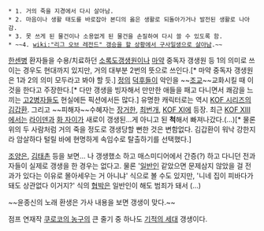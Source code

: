  * 1. 거의 죽을 지경에서 다시 살아남. 
 * 2. 마음이나 생활 태도를 바로잡아 본디의 옳은 생활로 되돌아가거나 발전된 생활로 나아감. 
 * 3. 못 쓰게 된 물건이나 소용없게 된 물건을 손질하여 다시 쓸 수 있도록 함. 
 * ~~4. [[wiki:"리그 오브 레전드" 갱승을 할 상황에서 구사일생으로 살아남]].~~



[[한센병]] 환자들을 수용/치료하던 [[소록도갱생원]]이나 [[마약]] 중독자 갱생원 등 1의 의미로 쓰이는 경우도 현대까지 있지만, 거의 대부분 2번의 뜻으로 쓰인다.[* 마약 중독자 갱생원은 1과 2의 의미 모두라고 봐야 할 듯.] [[정의]] [[덕후]]들이 악인을 ~~[[조교]]~~교화시킬 때 이것을 한다고 주장한다.[* 다만 갱생을 빙자해서 만만한 애들을 패고 다니면서 쾌감을 느끼는 [[고2병]]자들도 현실에든 픽션에서든 많다.] 유명한 캐릭터로는 역시 [[KOF 시리즈]]의 [[김갑환]]. 그리고 ~~피해자~~수혜자는 [[장거한]], [[최번개]], [[KOF XI]]에 등장. 최근 [[KOF XIII]]에서는 [[라이덴]]과 [[화 자이]]가 새로이 갱생된...게 아니고 된 '''척'''해서 빠져나갔다.(...)[* 물론 위의 두 사람처럼 거의 죽을 정도로 갱생당할 뻔한 것은 변함없다. 김갑환이 워낙 강한지라 암살하다 털릴 바에 현명하게 속임수로 탈출하기를 선택했다.]

[[조양은]], [[김태촌]] 등을 보면... 나 갱생했소 하고 매스미디어에서 간증(?) 하고 다니던 전과자들이 실제로 갱생을 한 경우는 없다고. 물론 '[[일반인]] 같았으면 문제삼지 않았을 걸 전과가 있다는 이유로 몰아세우는 거 아니냐' 식으로 볼 수도 있지만, '니네 집이 피바다가 돼도 상관없다 이거지?' 식의 [[협박]]은 일반인이 해도 범죄가 돼서 (...)

~~윤종신의 노래 환생은 가사 내용을 보면 갱생이 맞다.~~

점프 연재작 [[쿠로코의 농구]]의 큰 줄기 중 하나도 [[기적의 세대]] 갱생이다. 
